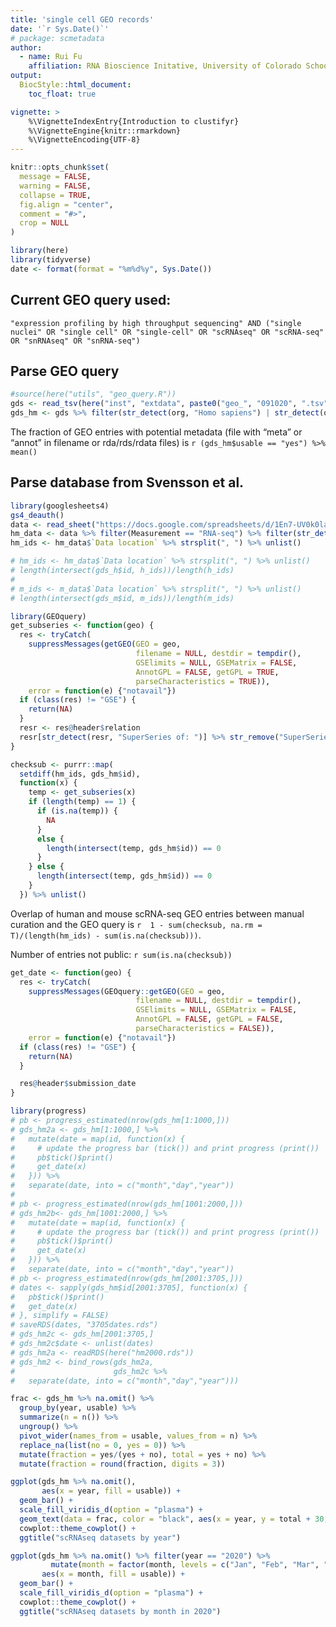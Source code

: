 ```yaml
---
title: 'single cell GEO records'
date: '`r Sys.Date()`'
# package: scmetadata
author:
  - name: Rui Fu
    affiliation: RNA Bioscience Initative, University of Colorado School of Medicine
output:
  BiocStyle::html_document:
    toc_float: true

vignette: >
    %\VignetteIndexEntry{Introduction to clustifyr}
    %\VignetteEngine{knitr::rmarkdown}
    %\VignetteEncoding{UTF-8}  
---
```


```r
knitr::opts_chunk$set(
  message = FALSE,
  warning = FALSE,
  collapse = TRUE,
  fig.align = "center",
  comment = "#>",
  crop = NULL
)
```

```r
library(here)
library(tidyverse)
date <- format(format = "%m%d%y", Sys.Date())
```

## Current GEO query used: 

`"expression profiling by high throughput sequencing" AND ("single nuclei" OR "single cell" OR "single-cell" OR "scRNAseq" OR "scRNA-seq" OR "snRNAseq" OR "snRNA-seq")`

## Parse GEO query

```r
#source(here("utils", "geo_query.R"))
gds <- read_tsv(here("inst", "extdata", paste0("geo_", "091020", ".tsv")))
gds_hm <- gds %>% filter(str_detect(org, "Homo sapiens") | str_detect(org, "Mus musculus"))
```
The fraction of GEO entries with potential metadata (file with "meta" or "annot" in filename or rda/rds/rdata files) is `r (gds_hm$usable == "yes") %>% mean()`

## Parse database from Svensson et al.

```r
library(googlesheets4)
gs4_deauth()
data <- read_sheet("https://docs.google.com/spreadsheets/d/1En7-UV0k0laDiIfjFkdn7dggyR7jIk3WH8QgXaMOZF0", sheet = "Data")
hm_data <- data %>% filter(Measurement == "RNA-seq") %>% filter(str_detect(`Data location`, "^GSE")) %>% filter(str_detect(Organism, "Human") | str_detect(Organism, "Mouse"))
hm_ids <- hm_data$`Data location` %>% strsplit(", ") %>% unlist()
```

```r
# hm_ids <- hm_data$`Data location` %>% strsplit(", ") %>% unlist()
# length(intersect(gds_h$id, h_ids))/length(h_ids)
# 
# m_ids <- m_data$`Data location` %>% strsplit(", ") %>% unlist()
# length(intersect(gds_m$id, m_ids))/length(m_ids)
```

```r
library(GEOquery)
get_subseries <- function(geo) {
  res <- tryCatch(
    suppressMessages(getGEO(GEO = geo,
                            filename = NULL, destdir = tempdir(), 
                            GSElimits = NULL, GSEMatrix = FALSE, 
                            AnnotGPL = FALSE, getGPL = TRUE,
                            parseCharacteristics = TRUE)),
    error = function(e) {"notavail"})
  if (class(res) != "GSE") {
    return(NA)
  }
  resr <- res@header$relation
  resr[str_detect(resr, "SuperSeries of: ")] %>% str_remove("SuperSeries of: ")
}

checksub <- purrr::map(
  setdiff(hm_ids, gds_hm$id),
  function(x) {
    temp <- get_subseries(x)
    if (length(temp) == 1) {
      if (is.na(temp)) {
        NA
      }
      else {
        length(intersect(temp, gds_hm$id)) == 0
      }
    } else {
      length(intersect(temp, gds_hm$id)) == 0
    }
  }) %>% unlist()
```
Overlap of human and mouse scRNA-seq GEO entries between manual curation and the GEO query is `r 
1 - sum(checksub, na.rm = T)/(length(hm_ids) - sum(is.na(checksub)))`.

Number of entries not public: `r sum(is.na(checksub))`

```r
get_date <- function(geo) {
  res <- tryCatch(
    suppressMessages(GEOquery::getGEO(GEO = geo,
                            filename = NULL, destdir = tempdir(), 
                            GSElimits = NULL, GSEMatrix = FALSE, 
                            AnnotGPL = FALSE, getGPL = FALSE,
                            parseCharacteristics = FALSE)),
    error = function(e) {"notavail"})
  if (class(res) != "GSE") {
    return(NA)
  }

  res@header$submission_date
}

library(progress)
# pb <- progress_estimated(nrow(gds_hm[1:1000,]))
# gds_hm2a <- gds_hm[1:1000,] %>%
#   mutate(date = map(id, function(x) {
#     # update the progress bar (tick()) and print progress (print())
#     pb$tick()$print()
#     get_date(x)
#   })) %>%
#   separate(date, into = c("month","day","year"))
# 
# pb <- progress_estimated(nrow(gds_hm[1001:2000,]))
# gds_hm2b<- gds_hm[1001:2000,] %>%
#   mutate(date = map(id, function(x) {
#     # update the progress bar (tick()) and print progress (print())
#     pb$tick()$print()
#     get_date(x)
#   })) %>%
#   separate(date, into = c("month","day","year"))
# pb <- progress_estimated(nrow(gds_hm[2001:3705,]))
# dates <- sapply(gds_hm$id[2001:3705], function(x) {
#   pb$tick()$print()
#   get_date(x)
# }, simplify = FALSE)
# saveRDS(dates, "3705dates.rds")
# gds_hm2c <- gds_hm[2001:3705,] 
# gds_hm2c$date <- unlist(dates)
# gds_hm2a <- readRDS(here("hm2000.rds"))
# gds_hm2 <- bind_rows(gds_hm2a, 
#                      gds_hm2c %>%
#   separate(date, into = c("month","day","year")))
```

```r
frac <- gds_hm %>% na.omit() %>% 
  group_by(year, usable) %>% 
  summarize(n = n()) %>% 
  ungroup() %>% 
  pivot_wider(names_from = usable, values_from = n) %>% 
  replace_na(list(no = 0, yes = 0)) %>% 
  mutate(fraction = yes/(yes + no), total = yes + no) %>% 
  mutate(fraction = round(fraction, digits = 3))

ggplot(gds_hm %>% na.omit(),
       aes(x = year, fill = usable)) +
  geom_bar() +
  scale_fill_viridis_d(option = "plasma") +
  geom_text(data = frac, color = "black", aes(x = year, y = total + 30, label = fraction, fill = NA)) +
  cowplot::theme_cowplot() +
  ggtitle("scRNAseq datasets by year")

ggplot(gds_hm %>% na.omit() %>% filter(year == "2020") %>% 
         mutate(month = factor(month, levels = c("Jan", "Feb", "Mar", "Apr", "May", "Jun", "Jul", "Aug", "Sep", "Oct", "Nov", "Dec"))),
       aes(x = month, fill = usable)) +
  geom_bar() +
  scale_fill_viridis_d(option = "plasma") +
  cowplot::theme_cowplot() +
  ggtitle("scRNAseq datasets by month in 2020")
```


